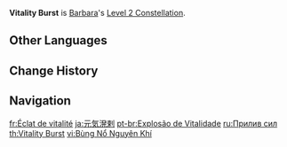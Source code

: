 {{Constellation Infobox
|image       = Constellation Vitality Burst.png
|description = Decreases the CD of [[Let the Show Begin♪]] by 15%.<br />During the ability's duration, your active character gains a 15% {{Color|Hydro DMG Bonus}}.
|level       = 2
|character   = Barbara
|utility1    = Cooldown Reduction
|utility2    = Hydro DMG Bonus
}}
'''Vitality Burst''' is [[Barbara]]'s [[Level 2 Constellation]].

==Other Languages==
{{Other Languages
|en      = Vitality Burst
|zhs     = 元气迸发
|zhs_rm  = Yuánqì bèngfā
|zht     = 元氣迸發
|zht_rm  = Yuánqì bèngfā
|zh_tl   = Vitality Burst Out
|ja      = 元気溌剌
|ja_rm   = Genki Hatsuratsu
|ja_tl   = Full of Liveliness
|ko      = 원기 분출
|ko_rm   = Wongi bunchul
|ko_tl   = Vitality Burst Out
|es      = Explosión de vitalidad
|es_tl   = Explosion of Vitality
|fr      = Éclat de vitalité
|fr_tl   = Vitality Burst
|ru      = Прилив сил
|ru_tl   = Surge of Strength
|th      = Vitality Burst
|vi      = Bùng Nổ Nguyên Khí
|vi_tl   = Burst of Liveliness
|de      = Explosion der Lebenskraft
|de_tl   = Explosion of Life Force
|id      = Vitality Burst
|pt      = Explosão de Vitalidade
|pt_tl   = Explosion of Vitality
|tr      = Canlılık Patlaması
|tr_tl   = 
|it      = Tripudio di vitalità
|it_tl   = 
}}

==Change History==
{{Change History|1.0}}

==Navigation==
{{Talent Navbox|Barbara}}

[[fr:Éclat de vitalité]]
[[ja:元気溌剌]]
[[pt-br:Explosão de Vitalidade]]
[[ru:Прилив сил]]
[[th:Vitality Burst]]
[[vi:Bùng Nổ Nguyên Khí]]